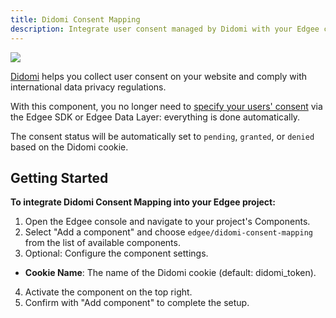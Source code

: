 ```yaml
---
title: Didomi Consent Mapping
description: Integrate user consent managed by Didomi with your Edgee components.
---
```



<img src="/images/banners/didomi.png" className="rounded-lg" noZoom />


<EdgeeSdk />

[Didomi](https://www.didomi.io/consent-management-platform) helps you collect user consent on your website and comply with international data privacy regulations.

With this component, you no longer need to [specify your users' consent](/services/consent/overview)
via the Edgee SDK or Edgee Data Layer: everything is done automatically.

The consent status will be automatically set to `pending`, `granted`, or `denied` based on the Didomi cookie.

## Getting Started

**To integrate Didomi Consent Mapping into your Edgee project:**

1. Open the Edgee console and navigate to your project's Components.
2. Select "Add a component" and choose `edgee/didomi-consent-mapping` from the list of available components.
3. Optional: Configure the component settings.
  - **Cookie Name**: The name of the Didomi cookie (default: didomi_token).
4. Activate the component on the top right.
5. Confirm with "Add component" to complete the setup.
